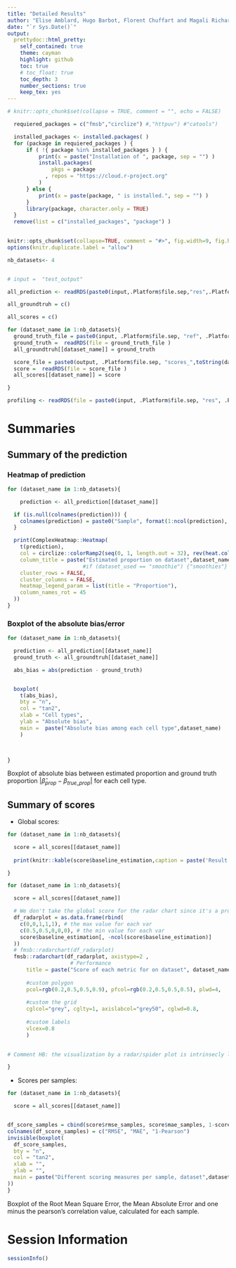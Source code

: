 ```yaml
---
title: "Detailed Results"
author: "Elise Amblard, Hugo Barbot, Florent Chuffart and Magali Richard"
date: "`r Sys.Date()`"
output: 
  prettydoc::html_pretty:
    self_contained: true
    theme: cayman
    highlight: github
    toc: true
    # toc_float: true
    toc_depth: 3
    number_sections: true
    keep_tex: yes
---
```




```r
# knitr::opts_chunk$set(collapse = TRUE, comment = "", echo = FALSE)

  requiered_packages = c("fmsb","circlize") #,"httpuv") #"catools") 

  installed_packages <- installed.packages( )
  for (package in requiered_packages ) {
      if ( !{ package %in% installed_packages } ) {
          print(x = paste("Installation of ", package, sep = "") )
          install.packages(
              pkgs = package
            , repos = "https://cloud.r-project.org"
          )
      } else {
          print(x = paste(package, " is installed.", sep = "") )
      }
      library(package, character.only = TRUE)
  }
  remove(list = c("installed_packages", "package") )
  

knitr::opts_chunk$set(collapse=TRUE, comment = "#>", fig.width=9, fig.height=6, eval=TRUE, echo=FALSE)#, results="hide")
options(knitr.duplicate.label = "allow")
```


```r

nb_datasets<- 4


# input =  "test_output"

all_prediction <- readRDS(paste0(input,.Platform$file.sep,"res",.Platform$file.sep,"prediction.rds"))

all_groundtruh = c()

all_scores = c()

for (dataset_name in 1:nb_datasets){
  ground_truth_file = paste0(input, .Platform$file.sep, "ref", .Platform$file.sep, "ground_truth_",toString(dataset_name),".rds")
  ground_truth =  readRDS(file = ground_truth_file )
  all_groundtruh[[dataset_name]] = ground_truth

  score_file = paste0(output, .Platform$file.sep, "scores_",toString(dataset_name),".rds")
  score =  readRDS(file = score_file )
  all_scores[[dataset_name]] = score

}

profiling <- readRDS(file = paste0(input, .Platform$file.sep, "res", .Platform$file.sep, "Rprof.rds") )


```

# Summaries 
## Summary of the prediction

### Heatmap of prediction

```r

for (dataset_name in 1:nb_datasets){

    prediction <- all_prediction[[dataset_name]]

  if (is.null(colnames(prediction))) {
    colnames(prediction) = paste0("Sample", format(1:ncol(prediction), digits = ceiling(log10(ncol(prediction)))) )
  }

  print(ComplexHeatmap::Heatmap(
    t(prediction),
    col = circlize::colorRamp2(seq(0, 1, length.out = 32), rev(heat.colors(32))),
    column_title = paste("Estimated proportion on dataset",dataset_name ) ,
                        #if (dataset_used == "smoothie") {"smoothies"} else {which(dataset_used == datasets)}),
    cluster_rows = FALSE,
    cluster_columns = FALSE,
    heatmap_legend_param = list(title = "Proportion"),
    column_names_rot = 45
  ))
}
```


### Boxplot of the absolute bias/error

```r

for (dataset_name in 1:nb_datasets){

  prediction <- all_prediction[[dataset_name]]
  ground_truth <- all_groundtruh[[dataset_name]]

  abs_bias = abs(prediction - ground_truth)


  boxplot(
    t(abs_bias),
    bty = "n",
    col = "tan2",
    xlab = "Cell types",
    ylab = "Absolute bias",
    main =  paste("Absolute bias among each cell type",dataset_name) 
    )
  


}
```

Boxplot of absolute bias between estimated proportion and ground truth proportion $|\hat{\beta}_{prop} - \beta_{true\_prop}|$ for each cell type. 

## Summary of scores


- Global scores:


```r

for (dataset_name in 1:nb_datasets){

  score = all_scores[[dataset_name]]
  
  print(knitr::kable(score$baseline_estimation,caption = paste('Result table of the dataset',dataset_name)))

}
```


```r

for (dataset_name in 1:nb_datasets){

  score = all_scores[[dataset_name]]

  # We don't take the global score for the radar chart since it's a proxy of the area
  df_radarplot = as.data.frame(rbind(
    c(0,0,1,1,1), # the max value for each var
    c(0.5,0.5,0,0,0), # the min value for each var
    score$baseline_estimation[, -ncol(score$baseline_estimation)]
  ))
  # fmsb::radarchart(df_radarplot)
  fmsb::radarchart(df_radarplot, axistype=2 , 
                    # Performance
      title = paste("Score of each metric for on dataset", dataset_name ),
  
      #custom polygon
      pcol=rgb(0.2,0.5,0.5,0.9), pfcol=rgb(0.2,0.5,0.5,0.5), plwd=4,
  
      #custom the grid
      cglcol="grey", cglty=1, axislabcol="grey50", cglwd=0.8,
  
      #custom labels
      vlcex=0.8
      )
  

# Comment HB: the visualization by a radar/spider plot is intrinsecly linked to the aggregate score for defining the scope (min and max) for each variable.

}
```


- Scores per samples:
```r
for (dataset_name in 1:nb_datasets){

  score = all_scores[[dataset_name]]


df_score_samples = cbind(score$rmse_samples, score$mae_samples, 1-score$pearson_samples)
colnames(df_score_samples) = c("RMSE", "MAE", "1-Pearson")
invisible(boxplot(
  df_score_samples,
  bty = "n",
  col = "tan2",
  xlab = "",
  ylab = "",
  main = paste("Different scoring measures per sample, dataset",dataset_name)
))
}
```

Boxplot of the Root Mean Square Error, the Mean Absolute Error and one minus the pearson's correlation value, calculated for each sample. 



# Session Information

```r
sessionInfo()
```


